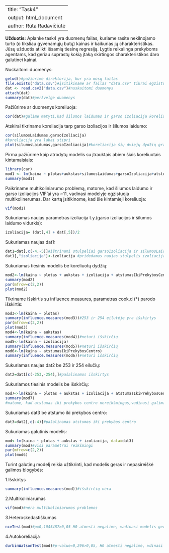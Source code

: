 
---
title: "Task4"
output: html_document
author: Rūta Radavičiūtė
---
**Užduotis:**
Aplanke task4 yra duomenų failas, kuriame rasite nekilnojamo turto (o tiksliau gyvenamųjų butų) kainas ir kaikurias jų charakteristikas. Jūsų užduotis atlikti išsamią tiesinę regresiją. Lygtis reikalinga prekyboms agentams, kad geriau suprastų kokią įtaką skirtingos charakteristikos daro galutinei kainai.

Nuskaitomi duomenys:
```r
getwd()#pažiūrime direktorija, kur yra mūsų failas
file.exists("data.csv")#įsitikiname ar failas "data.csv" tikrai egzistuoja
dat <- read.csv2("data.csv")#nuskaitomi duomenys
attach(dat)
summary(dat)#peržvelge duomenys
```

Pažiūrime ar duomenys koreliuoja:
```r
cor(dat)#galime matyti,kad šilomos laidumas ir garso izoliacija koreliuoja
```

Atskirai tikriname koreliacija tarp garso izoliacijos ir šilumos laidumo:
```r
cor(silumosLaidumas,garsoIzoliacija)
#koreliacija yra labai stipri 
plot(silumosLaidumas,garsoIzoliacija)#koreliacija šių dviejų dydžių grafiškai
```

Pirma pažiūrime kaip atrodytų modelis su įtrauktais abiem šiais koreliuotais kintamaisiais:
```r
library(car)
mod1 <- lm(kaina ~ plotas+aukstas+silumosLaidumas+garsoIzoliacija+atstumasIkiPrekybosCentro, data = dat)
summary(mod1)
```

Paikriname multikoliniarumo problemą, matome, kad šilumos laidumo ir garso izoliacijos VIF'ai yra ~11, vadinasi modelyje egzistuoja multikolinerumas. Dar kartą įsitikinome, kad šie kintamieji koreliuoja:
```r
vif(mod1)
```

Sukuriamas naujas parametras izoliacija t.y.(garso izoliacijos ir šilumos laidumo vidurkis):
```r
izoliacija= (dat[,4] + dat[,5])/2
```

Sukuriamas naujas dat1:
```r
dat1=dat[,c(-4,-5)]#ištrinami stulpeliai garsoIzoliacija ir silumosLaidumas
dat1[,"izoliacija"]<-izoliacija #pridedamas naujas stulpelis izoliacija
```

Sukuriamas tiesinis modelis be koreliuotų dydžių:
```r
mod2<-lm(kaina ~ plotas + aukstas + izoliacija + atstumasIkiPrekybosCentro, data=dat1)
summary(mod2)
par(mfrow=c(2,2))
plot(mod2)
```

Tikriname išskirtis su influence.measures, parametras cook.d (*) parodo išskirtis:
```r
mod3<-lm(kaina ~ plotas)
summary(influence.measures(mod3))#253 ir 254 eilutėje yra išskirtys
par(mfrow=c(2,2))
plot(mod3)
mod4<-lm(kaina ~ aukstas)
summary(influence.measures(mod4))#neturi išskirčių
mod5<-lm(kaina ~ izoliacija)
summary(influence.measures(mod5))#neturi išskirčių
mod6<-lm(kaina ~ atstumasIkiPrekybosCentro)
summary(influence.measures(mod6))#neturi išskirčių
```

Sukuriamas naujas dat2 be 253 ir 254 eilučių:
```r
dat2=dat1[c(-253,-254),]#pašalinamos išskirtys
```

Sukuriamos tiesinis modelis be išskirčių:
```r
mod7<-lm(kaina ~ plotas + aukstas + izoliacija + atstumasIkiPrekybosCentro, data=dat2)
summary(mod7)
#matome, kad atstumas iki prekybos centro nereikšmingas,vadinasi galima, jį išmesti
```

Sukuriamas dat3 be atstumo iki prekybos centro:
```r
dat3=dat2[,c(-4)]#pašalinamas atstumas iki prekybos centro
```

Sukuriamas galutinis modelis:
```r
mod<-lm(kaina ~ plotas + aukstas + izoliacija, data=dat3)
summary(mod)#visi parametrai reikšmingi
par(mfrow=c(2,2))
plot(mod6)
```

Turint galutinų modelį reikia užtikrinti, kad modelis geras ir nepasireiškė galimos blogybės:

1.Išskirtys
```r
summary(influence.measures(mod))#išskirčių nėra
```
2.Multikoliniarumas
```r
vif(mod)#nėra multikoliniarumos problemos
```
3.Heteroskedastiškumas
```r
ncvTest(mod)#p=0,1045487>0,05 H0 atmesti negalime, vadinasi modelis geras t.y(duomenys homoskedastiški)
```
4.Autokoreliacija
```r
durbinWatsonTest(mod)#p-value=0,296>0,05, H0 atmesti negalime, vdinasi modelyje nėra autokorelecijos problemos
```
